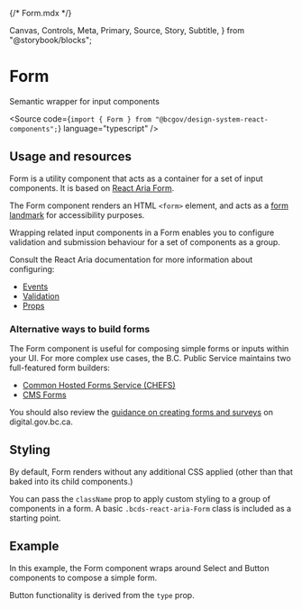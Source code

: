 {/* Form.mdx */}

  Canvas,
  Controls,
  Meta,
  Primary,
  Source,
  Story,
  Subtitle,
} from "@storybook/blocks";


<Meta of={FormStories} />

# Form

<Subtitle>Semantic wrapper for input components</Subtitle>

<Source
  code={`import { Form } from "@bcgov/design-system-react-components";`}
  language="typescript"
/>

## Usage and resources

Form is a utility component that acts as a container for a set of input components. It is based on [React Aria Form](https://react-spectrum.adobe.com/react-aria/Form.html).

The Form component renders an HTML `<form>` element, and acts as a [form landmark](https://www.w3.org/WAI/ARIA/apg/patterns/landmarks/examples/form.html) for accessibility purposes.

Wrapping related input components in a Form enables you to configure validation and submission behaviour for a set of components as a group.

Consult the React Aria documentation for more information about configuring:

- [Events](https://react-spectrum.adobe.com/react-aria/Form.html#events)
- [Validation](https://react-spectrum.adobe.com/react-aria/Form.html#validation)
- [Props](https://react-spectrum.adobe.com/react-aria/Form.html#props)

### Alternative ways to build forms

The Form component is useful for composing simple forms or inputs within your UI. For more complex use cases, the B.C. Public Service maintains two full-featured form builders:

- [Common Hosted Forms Service (CHEFS)](https://digital.gov.bc.ca/bcgov-common-components/common-hosted-form-service/)
- [CMS Forms](https://digital.gov.bc.ca/bcgov-common-components/cms-forms/)

You should also review the [guidance on creating forms and surveys](https://digital.gov.bc.ca/topics/forms-and-surveys/) on digital.gov.bc.ca.

## Styling

By default, Form renders without any additional CSS applied (other than that baked into its child components.)

You can pass the `className` prop to apply custom styling to a group of components in a form. A basic `.bcds-react-aria-Form` class is included as a starting point.

## Example

In this example, the Form component wraps around Select and Button components to compose a simple form.

Button functionality is derived from the `type` prop.

<Canvas of={FormStories.ComposedFormExample} />
<Controls of={FormStories.ComposedFormExample} />
